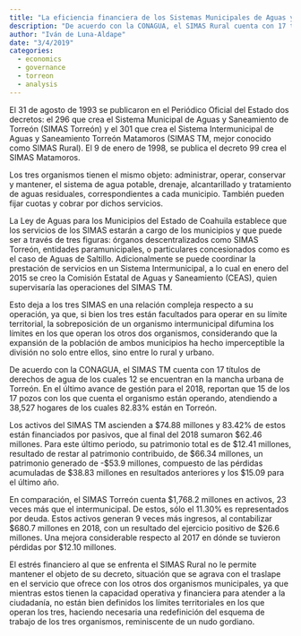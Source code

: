 ```yaml
---
title: "La eficiencia financiera de los Sistemas Municipales de Aguas y Saneamiento en La Laguna"
description: "De acuerdo con la CONAGUA, el SIMAS Rural cuenta con 17 títulos de derechos de agua de los cuales 12 se encuentran en la mancha urbana de Torreón. En el último avance de gestión para el 2018, reportan que 15 de los 17 pozos con los que cuenta el organismo están operando, atendiendo a 38,527 hogares de los cuales 82.83% están en Torreón."
author: "Iván de Luna-Aldape"
date: "3/4/2019"
categories: 
  - economics
  - governance
  - torreon
  - analysis
---
```


El 31 de agosto de 1993 se publicaron en el Periódico Oficial del Estado dos decretos: el 296 que crea el Sistema Municipal de Aguas y Saneamiento de Torreón (SIMAS Torreón) y el 301 que crea el Sistema Intermunicipal de Aguas y Saneamiento Torreón Matamoros (SIMAS TM, mejor conocido como SIMAS Rural). El 9 de enero de 1998, se publica el decreto 99 crea el SIMAS Matamoros.

Los tres organismos tienen el mismo objeto: administrar, operar, conservar y mantener, el sistema de agua potable, drenaje, alcantarillado y tratamiento de aguas residuales, correspondientes a cada municipio. También pueden fijar cuotas y cobrar por dichos servicios.

La Ley de Aguas para los Municipios del Estado de Coahuila establece que los servicios de los SIMAS estarán a cargo de los municipios y que puede ser a través de tres figuras: órganos descentralizados como SIMAS Torreón, entidades paramunicipales, o particulares concesionados como es el caso de Aguas de Saltillo. Adicionalmente se puede coordinar la prestación de servicios en un Sistema Intermunicipal, a lo cual en enero del 2015 se creo la Comisión Estatal de Aguas y Saneamiento (CEAS), quien supervisaría las operaciones del SIMAS TM.

Esto deja a los tres SIMAS en una relación compleja respecto a su operación, ya que, si bien los tres están facultados para operar en su límite territorial, la sobreposición de un organismo intermunicipal difumina los límites en los que operan los otros dos organismos, considerando que la expansión de la población de ambos municipios ha hecho imperceptible la división no solo entre ellos, sino entre lo rural y urbano.

De acuerdo con la CONAGUA, el SIMAS TM cuenta con 17 títulos de derechos de agua de los cuales 12 se encuentran en la mancha urbana de Torreón. En el último avance de gestión para el 2018, reportan que 15 de los 17 pozos con los que cuenta el organismo están operando, atendiendo a 38,527 hogares de los cuales 82.83% están en Torreón.

Los activos del SIMAS TM ascienden a \$74.88 millones y 83.42% de estos están financiados por pasivos, que al final del 2018 sumaron \$62.46 millones. Para este último periodo, su patrimonio total es de \$12.41 millones, resultado de restar al patrimonio contribuido, de \$66.34 millones, un patrimonio generado de -\$53.9 millones, compuesto de las pérdidas acumuladas de \$38.83 millones en resultados anteriores y los $15.09 para el último año.

En comparación, el SIMAS Torreón cuenta \$1,768.2 millones en activos, 23 veces más que el intermunicipal. De estos, sólo el 11.30% es representados por deuda. Estos activos generan 9 veces más ingresos, al contabilizar \$680.7 millones en 2018, con un resultado del ejercicio positivo de \$26.6 millones. Una mejora considerable respecto al 2017 en dónde se tuvieron pérdidas por \$12.10 millones.

El estrés financiero al que se enfrenta el SIMAS Rural no le permite mantener el objeto de su decreto, situación que se agrava con el traslape en el servicio que ofrece con los otros dos organismos municipales, ya que mientras estos tienen la capacidad operativa y financiera para atender a la ciudadanía, no están bien definidos los límites territoriales en los que operan los tres, haciendo necesaria una redefinición del esquema de trabajo de los tres organismos, reminiscente de un nudo gordiano.